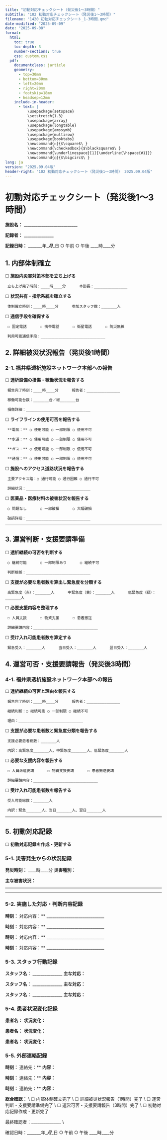 ```yaml
---
title: "初動対応チェックシート（発災後1～3時間）"
subtitle: "102 初動対応チェックシート（発災後1～3時間）"
filename: "1420_初動対応チェックシート_1-3時間.qmd"
date-modified: "2025-09-09"
date: "2025-09-08"
format: 
  html:
    toc: true
    toc-depth: 3
    number-sections: true
    css: custom.css
  pdf:
    documentclass: jarticle
    geometry: 
      - top=30mm
      - bottom=30mm  
      - left=20mm
      - right=20mm
      - footskip=18mm
      - headsep=12mm
    include-in-header:
      - text: |
          \usepackage{setspace}
          \setstretch{1.3}
          \usepackage{array}
          \usepackage{longtable}
          \usepackage{amssymb}
          \usepackage{multirow}
          \usepackage{booktabs}
          \newcommand{☐}{$\square$\ }
          \newcommand{\checkedbox}{$\blacksquare$\ }
          \newcommand{\underlinespace}[1]{\underline{\hspace{#1}}}
          \newcommand{○}{$\bigcirc$\ }
lang: ja
version: "2025.09.04版"
header-right: "102 初動対応チェックシート（発災後1～3時間） 2025.09.04版"
---
```



# 初動対応チェックシート（発災後1～3時間）



**施設名：** ___________________________



**記録者：** _______________



**記録日時：** _______年____月____日      ○ 午前      ○ 午後      ____時____分



## 1. 内部体制確立

☐ **施設内災害対策本部を立ち上げる**

     立ち上げ完了時刻：____時____分      本部長：_______________



☐ **状況共有・指示系統を確立する**

     体制確立時刻：____時____分      参加スタッフ数：_______人



☐ **通信手段を確保する**

     ☐ 固定電話      ☐ 携帯電話      ☐ 衛星電話      ☐ 防災無線

     利用可能通信手段：_____________________________



## 2. 詳細被災状況報告（発災後1時間）

### 2-1. 福井県透析施設ネットワーク本部への報告

☐ **透析設備の損傷・稼働状況を報告する**

     報告完了時刻：____時____分      報告者：_______________

     稼働可能台数：_______台／総_______台

     損傷詳細：_____________________________



☐ **ライフラインの使用可否を報告する**

     **電気：** ○ 使用可能 ○ 一部制限 ○ 使用不可

     **水道：** ○ 使用可能 ○ 一部制限 ○ 使用不可

     **ガス：** ○ 使用可能 ○ 一部制限 ○ 使用不可

     **通信：** ○ 使用可能 ○ 一部制限 ○ 使用不可



☐ **施設へのアクセス道路状況を報告する**

     主要アクセス路：○ 通行可能 ○ 通行困難 ○ 通行不可

     詳細状況：_____________________________



☐ **医薬品・医療材料の被害状況を報告する**

     ○ 問題なし      ○ 一部破損      ○ 大幅破損

     破損詳細：_____________________________




---


## 3. 運営判断・支援要請準備

☐ **透析継続の可否を判断する**

     ○ 継続可能      ○ 一部制限あり      ○ 継続不可

     判断根拠：_____________________________



☐ **支援が必要な患者数を算出し緊急度を分類する**

     高緊急度（赤）：_______人      中緊急度（黄）：_______人      低緊急度（緑）：_______人



☐ **必要支援内容を整理する**

     ☐ 人員支援      ☐ 物資支援      ☐ 患者搬送

     詳細要請内容：_____________________________



☐ **受け入れ可能患者数を算定する**

     緊急受入：_______人      当日受入：_______人      翌日受入：_______人



## 4. 運営可否・支援要請報告（発災後3時間）

### 4-1. 福井県透析施設ネットワーク本部への報告

☐ **透析継続の可否と理由を報告する**

     報告完了時刻：____時____分      報告者：_______________

     継続判断：○ 継続可能 ○ 一部制限 ○ 継続不可

     理由：_____________________________



☐ **支援が必要な患者数と緊急度分類を報告する**

     支援必要患者総数：_______人

     内訳：高緊急度_______人、中緊急度_______人、低緊急度_______人



☐ **必要な支援内容を報告する**

     ☐ 人員派遣要請      ☐ 物資支援要請      ☐ 患者搬送要請

     詳細要請内容：_____________________________



☐ **受け入れ可能患者数を報告する**

     受入可能総数：_______人

     内訳：緊急_______人、当日_______人、翌日_______人




---


## 5. 初動対応記録

☐ **初動対応記録を作成・更新する**

### 5-1. 災害発生からの状況記録

**発災時刻：** ____時____分      **災害種別：** \underlinespace{6cm}



**主な被害状況：**

____________________________________________

____________________________________________



### 5-2. 実施した対応・判断内容記録

**時刻：\underlinespace{1cm**時____分}      **対応内容：** _____________________________

**時刻：\underlinespace{1cm**時____分}      **対応内容：** _____________________________

**時刻：\underlinespace{1cm**時____分}      **対応内容：** _____________________________

**時刻：\underlinespace{1cm**時____分}      **対応内容：** _____________________________



### 5-3. スタッフ行動記録

**スタッフ名：** _______________      **主な対応：** \underlinespace{8cm}

**スタッフ名：** _______________      **主な対応：** \underlinespace{8cm}

**スタッフ名：** _______________      **主な対応：** \underlinespace{8cm}



### 5-4. 患者状況変化記録

**患者名：** \underlinespace{3cm}      **状況変化：** \underlinespace{9cm}

**患者名：** \underlinespace{3cm}      **状況変化：** \underlinespace{9cm}

**患者名：** \underlinespace{3cm}      **状況変化：** \underlinespace{9cm}



### 5-5. 外部連絡記録

**時刻：\underlinespace{1cm**時____分}      **連絡先：** \underlinespace{5cm}      **内容：** \underlinespace{6cm}

**時刻：\underlinespace{1cm**時____分}      **連絡先：** \underlinespace{5cm}      **内容：** \underlinespace{6cm}

**時刻：\underlinespace{1cm**時____分}      **連絡先：** \underlinespace{5cm}      **内容：** \underlinespace{6cm}



**総合確認：** \\
☐ 内部体制確立完了 \\
☐ 詳細被災状況報告（1時間）完了 \\
☐ 運営判断・支援要請準備完了 \\
☐ 運営可否・支援要請報告（3時間）完了 \\
☐ 初動対応記録作成・更新完了



最終確認者：_______________ \\

確認日時：_______年____月____日      ○ 午前      ○ 午後      ____時____分